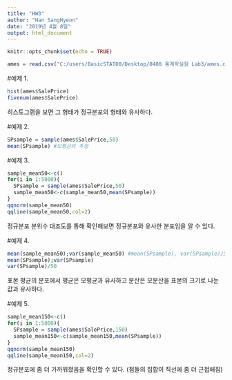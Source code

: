 ---
title: "HW3"
author: "Han SangHyeon"
date: "2019년 4월 8일"
output: html_document
---

```{r setup, include=FALSE}
knitr::opts_chunk$set(echo = TRUE)
```


```{r include = TRUE}
ames = read.csv("C:/users/BasicSTAT00/Desktop/0408 통계학실험 Lab3/ames.csv", header=T)
```

#예제 1.
```{r include = TRUE}
hist(ames$SalePrice)
fivenum(ames$SalePrice)
```
히스토그램을 보면 그 형태가 정규분포의 형태와 유사하다.

#예제 2.
```{r include = TRUE}
SPsample = sample(ames$SalePrice,50)
mean(SPsample) #모평균의 추정
```

#예제 3.
```{r include = TRUE}
sample_mean50<-c()
for(i in 1:5000){
  SPsample = sample(ames$SalePrice,50)
  sample_mean50<-c(sample_mean50,mean(SPsample))
}
qqnorm(sample_mean50)
qqline(sample_mean50,col=2)
```
정규분포 분위수 대조도를 통해 확인해보면 정규분포와 유사한 분포임을 알 수 있다.

#예제 4.
```{r include = TRUE}
mean(sample_mean50);var(sample_mean50) #mean(SPsample), var(SPsample)/50다
mean(SPsample);var(SPsample)
var(SPsample)/50
```
표본 평균의 분포에서 평균은 모평균과 유사하고 분산은 모분산을 표본의 크기로 나눈 값과 유사하다.

#예제 5.
```{r include = TRUE}
sample_mean150<-c()
for(i in 1:5000){
  SPsample = sample(ames$SalePrice,150)
  sample_mean150<-c(sample_mean150,mean(SPsample))
}
qqnorm(sample_mean150)
qqline(sample_mean150,col=2)
```

정규분포에 좀 더 가까워졌음을 확인할 수 있다.
(점들의 집합이 직선에 좀 더 근접해짐)
